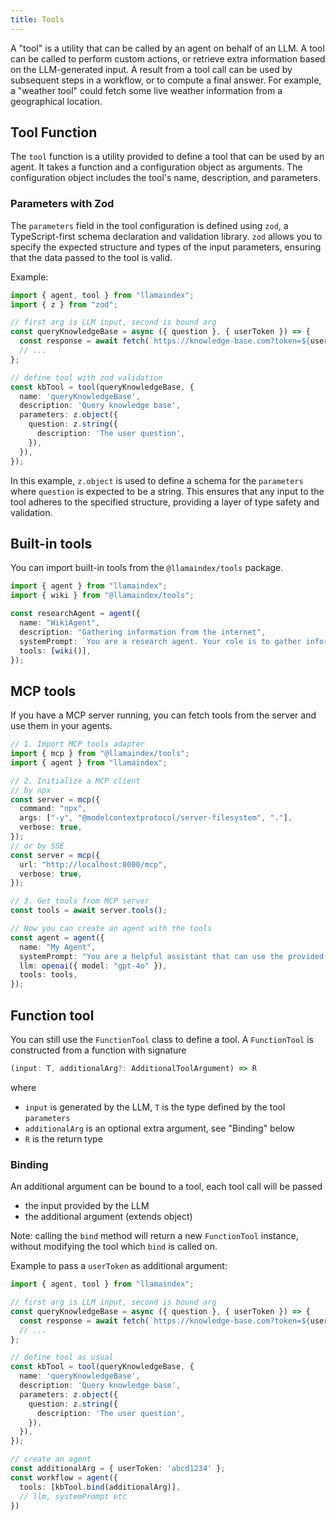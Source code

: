 ```yaml
---
title: Tools
---
```


A "tool" is a utility that can be called by an agent on behalf of an LLM.
A tool can be called to perform custom actions, or retrieve extra information based on the LLM-generated input.
A result from a tool call can be used by subsequent steps in a workflow, or to compute a final answer.
For example, a "weather tool" could fetch some live weather information from a geographical location.

## Tool Function

The `tool` function is a utility provided to define a tool that can be used by an agent. It takes a function and a configuration object as arguments. The configuration object includes the tool's name, description, and parameters.

### Parameters with Zod

The `parameters` field in the tool configuration is defined using `zod`, a TypeScript-first schema declaration and validation library. `zod` allows you to specify the expected structure and types of the input parameters, ensuring that the data passed to the tool is valid.

Example:
```ts
import { agent, tool } from "llamaindex";
import { z } from "zod";

// first arg is LLM input, second is bound arg
const queryKnowledgeBase = async ({ question }, { userToken }) => {
  const response = await fetch(`https://knowledge-base.com?token=${userToken}&query=${question}`);
  // ...
};

// define tool with zod validation
const kbTool = tool(queryKnowledgeBase, {
  name: 'queryKnowledgeBase',
  description: 'Query knowledge base',
  parameters: z.object({
    question: z.string({
      description: 'The user question',
    }),
  }),
});

```
In this example, `z.object` is used to define a schema for the `parameters` where `question` is expected to be a string. This ensures that any input to the tool adheres to the specified structure, providing a layer of type safety and validation.


## Built-in tools

You can import built-in tools from the `@llamaindex/tools` package.

```ts
import { agent } from "llamaindex";
import { wiki } from "@llamaindex/tools";

const researchAgent = agent({
  name: "WikiAgent",
  description: "Gathering information from the internet",
  systemPrompt: `You are a research agent. Your role is to gather information from the internet using the provided tools.`,
  tools: [wiki()],
});
```

## MCP tools

If you have a MCP server running, you can fetch tools from the server and use them in your agents.

```ts
// 1. Import MCP tools adapter
import { mcp } from "@llamaindex/tools";
import { agent } from "llamaindex";

// 2. Initialize a MCP client
// by npx
const server = mcp({
  command: "npx",
  args: ["-y", "@modelcontextprotocol/server-filesystem", "."],
  verbose: true,
});
// or by SSE
const server = mcp({
  url: "http://localhost:8000/mcp",
  verbose: true,
});

// 3. Get tools from MCP server
const tools = await server.tools();

// Now you can create an agent with the tools
const agent = agent({
  name: "My Agent",
  systemPrompt: "You are a helpful assistant that can use the provided tools to answer questions.",
  llm: openai({ model: "gpt-4o" }),
  tools: tools,
});
```


## Function tool

You can still use the `FunctionTool` class to define a tool.
A `FunctionTool` is constructed from a function with signature
```ts
(input: T, additionalArg?: AdditionalToolArgument) => R
```
where
- `input` is generated by the LLM, `T` is the type defined by the tool `parameters`
- `additionalArg` is an optional extra argument, see "Binding" below
- `R` is the return type

### Binding

An additional argument can be bound to a tool, each tool call will be passed
- the input provided by the LLM
- the additional argument (extends object)

Note: calling the `bind` method will return a new `FunctionTool` instance, without modifying the tool which `bind` is called on.

Example to pass a `userToken` as additional argument:
```ts
import { agent, tool } from "llamaindex";

// first arg is LLM input, second is bound arg
const queryKnowledgeBase = async ({ question }, { userToken }) => {
  const response = await fetch(`https://knowledge-base.com?token=${userToken}&query=${question}`);
  // ...
};

// define tool as usual
const kbTool = tool(queryKnowledgeBase, {
  name: 'queryKnowledgeBase',
  description: 'Query knowledge base',
  parameters: z.object({
    question: z.string({
      description: 'The user question',
    }),
  }),
});

// create an agent
const additionalArg = { userToken: 'abcd1234' };
const workflow = agent({
  tools: [kbTool.bind(additionalArg)],
  // llm, systemPrompt etc
})
```
